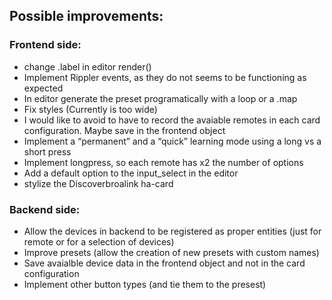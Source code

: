 ## Possible improvements:

### Frontend side:
 - change .label in editor render()
 - Implement Rippler events, as they do not seems to be functioning as expected
 - In editor generate the preset programatically with a loop or a .map
 - Fix styles (Currently is too wide)
 - I would like to avoid to have to record the avaiable remotes in each card configuration. Maybe save in the frontend object
 - Implement a "permanent" and a "quick" learning mode using a long vs a short press
 - Implement longpress, so each remote has x2 the number of options
 - Add a default option to the input_select in the editor
 - stylize the Discoverbroalink ha-card

### Backend side:

 - Allow the devices in backend to be registered as proper entities (just for remote or for a selection of devices)
 - Improve presets (allow the creation of new presets with custom names)
 - Save avaialble device data in the frontend object and not in the card configuration
 - Implement other button types (and tie them to the presest)